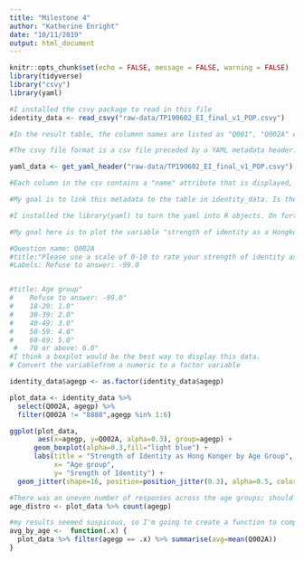 ```yaml
---
title: "Milestone 4"
author: "Katherine Enright"
date: "10/11/2019"
output: html_document
---
```


```r
knitr::opts_chunk$set(echo = FALSE, message = FALSE, warning = FALSE)
library(tidyverse)
library("csvy")
library(yaml)
```

```r
#I installed the csvy package to read in this file
identity_data <- read_csvy("raw-data/TP190602_EI_final_v1_POP.csvy")

#In the result table, the columnn names are listed as "Q001", "Q002A" etc; I need to figure out which questions in the survey these correspond to.

#The csvy file format is a csv file preceded by a YAML metadata header. The information about the meaning of the question and value codes is contained within this header.

yaml_data <- get_yaml_header("raw-data/TP190602_EI_final_v1_POP.csvy")

#Each column in the csv contains a "name" attribute that is displayed, in addition to "title" (the title of the question), "type" (variable type), and "labels" (possible answers).

#My goal is to link this metadata to the table in identity_data. Is there a way to automatically assign the corresponding question data so that "title" displays instead of "name"?

#I installed the library(yaml) to turn the yaml into R objects. On further exploration, this might not be necessary; I'll keep it around for the time being.

```

```r
#My goal here is to plot the variable "strength of identity as a Hongkonger" against the age of the participants. One common assumption is that the younger generation in Hong Kong have a stronger unique Hong Kong as opposed to Chinese identity: does the data hold up?

#Question name: Q002A
#title:"Please use a scale of 0-10 to rate your strength of identity as a Hongkonger, with 10 indicating extremely strong, 0 indicating extremely weak, and 5 indicating half-half"
#Labels: Refuse to answer: -99.0                                                               Don't know / hard to say: 8888.0


#title: Age group"                                                                       #  labels:"                                                                                   
#    Refuse to answer: -99.0"                                                                 
#    18-29: 1.0"                                                                              
#    30-39: 2.0"                                                                              
#    40-49: 3.0"                                                                              
#    50-59: 4.0"                                                                              
#    60-69: 5.0"                                                                              
 #   70 or above: 6.0"                                                                        
#I think a boxplot would be the best way to display this data.
# Convert the variablefrom a numeric to a factor variable

identity_data$agegp <- as.factor(identity_data$agegp)

plot_data <- identity_data %>% 
  select(Q002A, agegp) %>% 
  filter(Q002A != "8888",agegp %in% 1:6)

ggplot(plot_data,
       aes(x=agegp, y=Q002A, alpha=0.3), group=agegp) +
      geom_boxplot(alpha=0.3,fill="light blue") +
      labs(title = "Strength of Identity as Hong Konger by Age Group", 
           x= "Age group",
           y= "Srength of Identity") +
  geom_jitter(shape=16, position=position_jitter(0.3), alpha=0.5, color="blue")

#There was an uneven number of responses across the age groups; should I use a weight to account for this?
age_distro <- plot_data %>% count(agegp)

#my results seemed suspicous, so I'm going to create a function to compare the average identity score across age groups
avg_by_age <-  function(.x) {
  plot_data %>% filter(agegp == .x) %>% summarise(avg=mean(Q002A))
}
```

